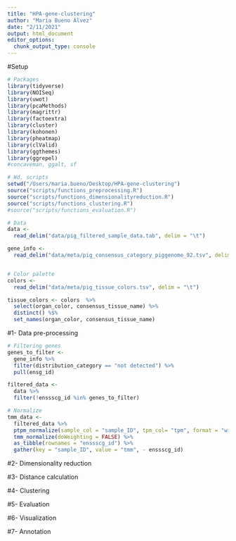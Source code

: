 ```yaml
---
title: "HPA-gene-clustering"
author: "María Bueno Álvez"
date: "2/11/2021"
output: html_document
editor_options: 
  chunk_output_type: console
---
```


#Setup

```r

# Packages
library(tidyverse)
library(NOISeq)
library(uwot)
library(pcaMethods)
library(magrittr)
library(factoextra)
library(cluster)
library(kohonen)
library(pheatmap)
library(clValid)
library(ggthemes)
library(ggrepel)
#concaveman, ggalt, sf

# Wd, scripts
setwd("/Users/maria.bueno/Desktop/HPA-gene-clustering")
source("scripts/functions_preprocessing.R")
source("scripts/functions_dimensionalityreduction.R")
source("scripts/functions_clustering.R")
#source("scripts/functions_evaluation.R")

# Data
data <- 
  read_delim("data/pig_filtered_sample_data.tab", delim = "\t")

gene_info <-
  read_delim("data/meta/pig_consensus_category_piggenome_92.tsv", delim = "\t")


# Color palette
colors <-
  read_delim("data/meta/pig_tissue_colors.tsv", delim = "\t")

tissue_colors <- colors  %>%
  select(organ_color, consensus_tissue_name) %>%
  distinct() %$%
  set_names(organ_color, consensus_tissue_name)

```


#1- Data pre-processing

```r

# Filtering genes
genes_to_filter <-
  gene_info %>%
  filter(distribution_category == "not detected") %>%
  pull(ensg_id) 

filtered_data <-
  data %>% 
  filter(!enssscg_id %in% genes_to_filter)

# Normalize
tmm_data <- 
  filtered_data %>% 
  ptpm_normalize(sample_col = "sample_ID", tpm_col= "tpm", format = "wide") %>%
  tmm_normalize(doWeighting = FALSE) %>%
  as_tibble(rownames = "enssscg_id") %>%
  gather(key = "sample_ID", value = "tmm", - enssscg_id)

```

#2- Dimensionality reduction

#3- Distance calculation

#4- Clustering

#5- Evaluation

#6- Visualization

#7- Annotation